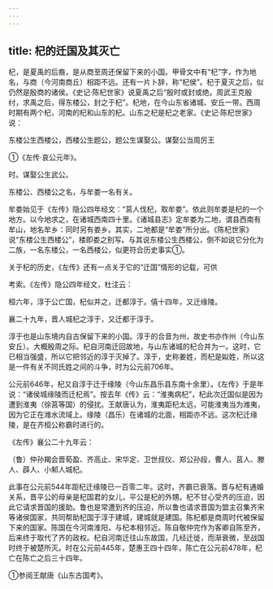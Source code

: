 ```yaml
---
---
---
```

title: 杞的迁国及其灭亡
---



杞，是夏禹的后裔，是从商至周还保留下来的小国。甲骨文中有“杞”字，作为地名，与商（今河南商丘）相距不远。还有一片卜辞，称“杞侯”。杞于夏灭之后，似仍然是殷商的诸侯。《史记·陈杞世家》说夏禹之后“殷时或封或绝。周武王克殷纣，求禹之后，得东楼公，封之于杞”。杞地，在今山东省诸城、安丘一带。西周时期有两个杞，河南的杞和山东的杞。山东之杞是杞之老家。《史记·陈杞世家》说：

东楼公生西楼公，西楼公生题公，题公生谋娶公。谋娶公当周厉王

①《左传·哀公元年》。

时。谋娶公生武公。

东楼公、西楼公之名，与牟娄一名有关。

牟娄始见于《左传》隐公四年经文：“莒人伐杞，取牟娄”。依此则牟娄是杞的一个地方。以今地求之，在诸城西南四十里。《诸城县志》定牟娄为二地，谓县西南有牟山，地名牟乡：同时另有娄乡。其实，二地都是“牟娄”所分出。《陈杞世家》说“东楼公生西楼公”，楼即娄之别写。与其说东楼公生西楼公，倒不如说它分化为二族，一名东楼公，一名西楼公，似更符合历史事实①。

关于杞的历史，《左传》还有一点关于它的“迁国”情形的记载，可供

考索。《左传》隐公四年经文，杜注云：

桓六年，淳于公亡国，杞似并之，迁都淳于。僖十四年，又迁缘陵。

襄二十九年，晋人城杞之淳于，又迁都于淳于。

淳于也是山东境内自古保留下来的小国。淳于的合音为州，故史书亦作州（今山东安丘）。大概殷周之际。杞自河南迁回故地，与山东诸城的杞合并为一。这时，它已相当强盛，所以它把邻近的淳于灭掉了。淳于，史称姜姓，而杞是姒姓，所以这是一件有关不同氏姓之间的斗争，时为公元前706年。

公元前646年，杞又自淳于迁于缘陵（今山东昌乐县东南十余里）。《左传》于是年说：“诸侯城缘陵而迁杞焉”。按去年《传》云：“淮夷病杞”，杞此次迁国似是因为遭到淮夷（徐莒等国）的侵扰。王献唐认为，淮夷距杞太远，可能淮夷当为潍夷，因为它正在潍水流域上。缘陵（昌乐）在诸城的北面，相距亦不远。这次杞迁缘陵，是在齐桓公称霸时进行的。

《左传》襄公二十九年云：

（鲁）仲孙羯会晋荀盈、齐高止、宋华定、卫世叔仪、郑公孙段，曹人、莒人、滕人、薜人、小邾人城杞。

此事在公元前544年距杞迁缘陵已一百零二年。这时，齐霸已衰落。晋与杞有通婚关系，晋平公的母亲是杞国君的女儿，平公是杞的外甥。杞不甘心受齐的压迫，因此它请求晋国的援助。鲁也是常遭到齐的压迫，所以鲁也请求晋国为盟主召集齐宋等诸侯国家，共同帮助杞国于淳于建城，建城就是建国。陈杞都是商周时代被保留下来的国家。陈国在今河南淮阳，与杞本相邻近。陈自敬仲完作为客卿自陈至齐，后来终于取代了齐的政权。杞自河南迁往山东故国，几经迁徙，而渐衰微，至战国时终于被楚所灭。时在公元前445年，楚惠王四十四年，陈亡在公元前478年，杞亡在陈亡之后三十四年。

①参阅王献唐《山东古国考》。
